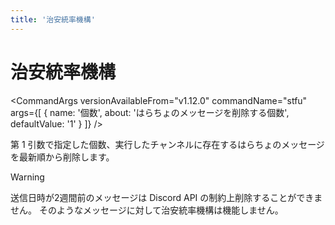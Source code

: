 ```yaml
---
title: '治安統率機構'
---
```




# 治安統率機構

<CommandArgs
  versionAvailableFrom="v1.12.0"
  commandName="stfu"
  args={[
    {
      name: '個数',
      about: 'はらちょのメッセージを削除する個数',
      defaultValue: '1'
    }
  ]}
/>

第 1 引数で指定した個数、実行したチャンネルに存在するはらちょのメッセージを最新順から削除します。

> [!WARNING]
>
> 送信日時が2週間前のメッセージは Discord API の制約上削除することができません。
> そのようなメッセージに対して治安統率機構は機能しません。
